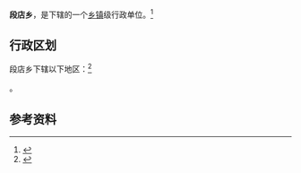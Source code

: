 {{中国乡级行政区|14/10/02/200/000}}

'''段店乡'''，是{{PRC admin/fullname|14/10/02/200/000|3}}下辖的一个[[乡镇|乡镇]]级行政单位。<ref>{{PRC admin/ref sgc|{{PRC admin/parent|14/10/02/200/000}}}}</ref>

== 行政区划 ==

段店乡下辖以下地区：<ref>{{PRC admin/ref sgc|14/10/02/200/000}}</ref>

{{PRC admin/children|14/10/02/200/000}}。

== 参考资料 ==

{{reflist}}

{{行政区划小作品}}
{{PRC admin/navcat|14/10/02/200/000}}